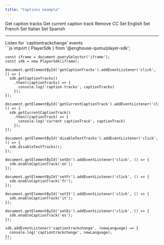 ```yaml
---
title: "Captions example"
---
```




<Playground url={IFRAME_URL}>
  <div slot="actions">
    <div className="playground-actions-container">
      <PlaygroundButton type="get" command="getCaptionTracks">Get caption tracks</PlaygroundButton>
      <PlaygroundButton type="get" command="getCurrentCaptionTrack">Get current caption track</PlaygroundButton>
      <PlaygroundButton type="set" command="disableCaptionTrack" value={null}>Remove CC</PlaygroundButton>
      <PlaygroundButton type="set" command="enableCaptionTrack" value="en">Set English</PlaygroundButton>
      <PlaygroundButton type="set" command="enableCaptionTrack" value="fr">Set French</PlaygroundButton>
      <PlaygroundButton type="set" command="enableCaptionTrack" value="it">Set Italian</PlaygroundButton>
      <PlaygroundButton type="set" command="enableCaptionTrack" value="es">Set Spanish</PlaygroundButton>
    </div>
    <hr/>
    <PlaygroundCheckbox id="addEventListener" checked={true} event="captiontrackchange">Listen for `captiontrackchange` events</PlaygroundCheckbox>
  </div>
  <div slot="code">
    ```js
    import { PlayerSdk } from '@enghouse-qumu/player-sdk';

    const iframe = document.querySelector('iframe');
    const sdk = new PlayerSdk(iframe);

    document.getElementById('getCaptionTracks').addEventListener('click', () => {
      sdk.getCaptionTracks()
        .then((captionTracks) => {
          console.log('caption tracks', captionTracks)
        });
    });

    document.getElementById('getCurrentCaptionTrack').addEventListener('click', () => {
      sdk.getCurrentCaptionTrack()
        .then((captionTrack) => {
          console.log('current captionTrack', captionTrack)
        });
    });

    document.getElementById('disableTextTracks').addEventListener('click', () => {
      sdk.disableTextTracks();
    });

    document.getElementById('setEn').addEventListener('click', () => {
      sdk.enableCaptionTrack('en');
    });

    document.getElementById('setFr').addEventListener('click', () => {
      sdk.enableCaptionTrack('fr');
    });

    document.getElementById('setIt').addEventListener('click', () => {
      sdk.enableCaptionTrack('it');
    });

    document.getElementById('setEs').addEventListener('click', () => {
      sdk.enableCaptionTrack('es');
    });

    sdk.addEventListener('captiontrackchange', (newLanguage) => {
      console.log('captiontrackchange', newLanguage);
    });
    ```
  </div>
</Playground>
